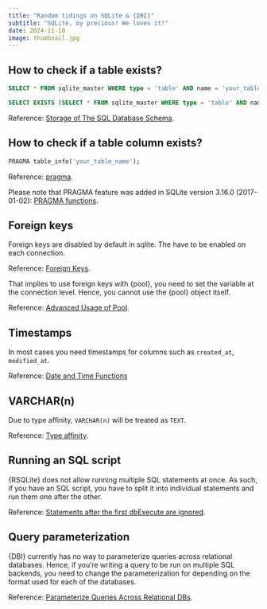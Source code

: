 ```yaml
---
title: "Random tidings on SQLite & {DBI}"
subtitle: "SQLite, my precious! We loves it!"
date: 2024-11-10
image: thumbnail.jpg
---
```


## How to check if a table exists?

```sql
SELECT * FROM sqlite_master WHERE type = 'table' AND name = 'your_table_name';
```

```sql
SELECT EXISTS (SELECT * FROM sqlite_master WHERE type = 'table' AND name = 'your_table_name');
```

Reference: [Storage of The SQL Database Schema](https://www.sqlite.org/fileformat2.html#storage_of_the_sql_database_schema).

## How to check if a table column exists?

```sql
PRAGMA table_info('your_table_name');
```

Reference: [pragma](https://www.sqlite.org/pragma.html#pragma_table_info).

Please note that PRAGMA feature was added in SQLite version 3.16.0 (2017-01-02): [PRAGMA functions](https://sqlite.org/pragma.html#pragfunc).

## Foreign keys

Foreign keys are disabled by default in sqlite. The have to be enabled on each connection.

Reference: [Foreign Keys](https://www.sqlite.org/foreignkeys.html).

That implies to use foreign keys with {pool}, you need to set the variable at the connection
level. Hence, you cannot use the {pool} object itself.

Reference: [Advanced Usage of Pool](https://shiny.posit.co/r/articles/build/pool-advanced/).

## Timestamps

In most cases you need timestamps for columns such as `created_at`, `modified_at`.

Reference: [Date and Time Functions](https://www.sqlite.org/lang_datefunc.html)

## VARCHAR(n)

Due to type affinity, `VARCHAR(n)` will be treated as `TEXT`.

Reference: [Type affinity](https://www.sqlite.org/datatype3.html#type_affinity).

## Running an SQL script

{RSQLite} does not allow running multiple SQL statements at once.
As such, if you have an SQL script, you have to split it into individual 
statements and run them one after the other.

Reference: [Statements after the first dbExecute are ignored](https://github.com/r-dbi/RSQLite/issues/313).

## Query parameterization

{DBI} currently has no way to parameterize queries across relational databases.
Hence, if you're writing a query to be run on multiple SQL backends,
you need to change the parameterization for depending on the format used
for each of the databases.

Reference: [Parameterize Queries Across Relational DBs](https://dbi.r-dbi.org/reference/dbBind.html#details).
